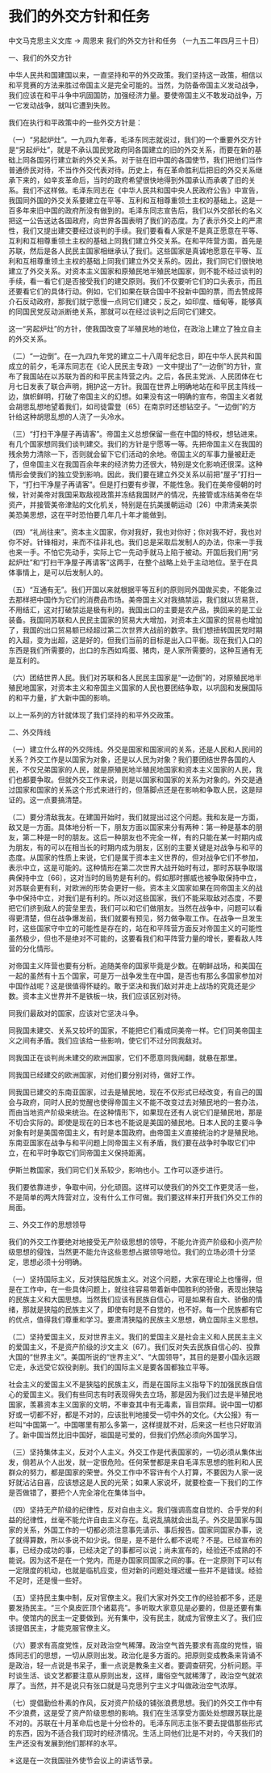 # 我们的外交方针和任务

中文马克思主义文库 -> 周恩来
我们的外交方针和任务
（一九五二年四月三十日）

一、我们的外交方针

中华人民共和国建国以来，一直坚持和平的外交政策。我们坚持这一政策，相信以和平竞赛的方法来胜过帝国主义是完全可能的。当然，为防备帝国主义发动战争，我们应该在和平斗争中巩固国防，加强经济力量。要使帝国主义不敢发动战争，万一它发动战争，就叫它遭到失败。

我们在执行和平政策中的一些外交方针是：

（一）“另起炉灶”。一九四九年春，毛泽东同志就说过，我们的一个重要外交方针是“另起炉灶”，就是不承认国民党政府同各国建立的旧的外交关系，而要在新的基础上同各国另行建立新的外交关系。对于驻在旧中国的各国使节，我们把他们当作普通侨民对待，不当作外交代表对待。历史上，有在革命胜利后把旧的外交关系继承下来的，如辛亥革命后，当时的政府希望很快地得到外国承认而承袭了旧的关系。我们不这样做。毛泽东同志在《中华人民共和国中央人民政府公告》中宣告，我国同外国的外交关系要建立在平等、互利和互相尊重领土主权的基础上。这是一百多年来旧中国的政府所没有做到的。毛泽东同志宣告后，我们以外交部长的名义把这一公告送达各国政府，向世界各国表明了我们的态度。为了表示外交上的严肃性，我们又提出建交要经过谈判的手续。我们要看看人家是不是真正愿意在平等、互利和互相尊重领土主权的基础上同我们建立外交关系。在和平阵营方面，首先是苏联，然后是各人民民主国家相继承认了我们。这些国家是真诚地愿意在平等、互利和互相尊重领土主权的基础上同我们建立外交关系的。因此，我们同它们很快地建立了外交关系。对资本主义国家和原殖民地半殖民地国家，则不能不经过谈判的手续，看一看它们是否接受我们的建交原则。我们不仅要听它们的口头表示，而且还要看它们的具体行动。例如，它们如果在联合国中不投新中国的票，而去赞成蒋介石反动政府，那我们就宁愿慢一点同它们建交；反之，如印度、缅甸等，能够真的同国民党反动派断绝关系，那就可以在经过谈判之后同它们建交。

这一“另起炉灶”的方针，使我国改变了半殖民地的地位，在政治上建立了独立自主的外交关系。

（二）“一边倒”。在一九四九年党的建立二十八周年纪念日，即在中华人民共和国成立的前夕，毛泽东同志在《论人民民主专政》一文中提出了“一边倒”的方针，宣布了我国站在以苏联为首的和平民主阵营之内。之后，各民主党派、人民团体在七月七日发表了联合声明，拥护这一方针。我国在世界上明确地站在和平民主阵线一边，旗帜鲜明，打破了帝国主义的幻想。如果没有这一明确的宣布，帝国主义者就会胡思乱想地望着我们，如司徒雷登〔65〕在南京时还想钻空子。“一边倒”的方针给这种胡思乱想的人浇了一头冷水。

（三）“打扫干净屋子再请客”。帝国主义总想保留一些在中国的特权，想钻进来。有几个国家想同我们谈判建交。我们的方针是宁愿等一等。先把帝国主义在我国的残余势力清除一下，否则就会留下它们活动的余地。帝国主义的军事力量被赶走了，但帝国主义在我国百余年来的经济势力还很大，特别是文化影响还很深。这种情形会使我们的独立受到影响。因此，我们要在建立外交关系以前把“屋子”打扫一下，“打扫干净屋子再请客”。但是打扫要有步骤，不能性急。我们在美帝侵朝的时候，针对美帝对我国采取敌视政策并冻结我国财产的情况，先接管或冻结美帝在华资产，并接管美帝津贴的文化机关，特别是在抗美援朝运动〔26〕中肃清亲美崇美恐美思想，这在平时恐怕要几年几十年才能做到。

（四）“礼尚往来”。资本主义国家，你对我好，我也对你好；你对我不好，我也对你不好。针锋相对，来而不往非礼也。我们总是采取后发制人的办法，你来一手我也来一手。不怕它先动手，实际上它一先动手就马上陷于被动。开国后我们用“另起炉灶”和“打扫干净屋子再请客”这两手，在整个战略上处于主动地位。至于在具体事情上，是可以后发制人的。

（五）“互通有无”。我们开国以来就根据平等互利的原则同外国做买卖，不能象过去那样把中国作为它们的消费品市场。美帝国主义对我搞禁运，我们就以货易货，不用结汇，这对打破禁运是极有利的。我国出口的主要是农产品，换回来的是工业装备。我国同苏联和人民民主国家的贸易大大增加，对资本主义国家的贸易也增加了，我国的出口贸易额已经超过第二次世界大战前的数字。我们想扭转国民党时期的入超，变为出超，这是好的，但我们当前的目标是出入口平衡。现在我们入口的东西是我们所需要的，出口的东西如鸡蛋、猪肉，是人家所需要的，这种互通有无是互利的。

（六）团结世界人民。我们对苏联和各人民民主国家是“一边倒”的，对原殖民地半殖民地国家，对资本主义和帝国主义国家的人民也要团结争取，以巩固和发展国际的和平力量，扩大新中国的影响。

以上一系列的方针就体现了我们坚持的和平外交政策。

二、外交阵线

（一）建立什么样的外交阵线。外交是国家和国家间的关系，还是人民和人民间的关系？外交工作是以国家为对象，还是以人民为对象？我们要团结世界各国的人民，不仅兄弟国家的人民，就是原殖民地半殖民地国家和资本主义国家的人民，我们也都要争取。但就外交工作来说，则是以国家和国家的关系为对象的。外交是通过国家和国家的关系这个形式来进行的，但落脚点还是在影响和争取人民，这是辩证的。这一点要搞清楚。

（二）要分清敌我友。在建国开始时，我们就提出过这个问题。我和友是一方面，敌又是一方面。具体地分析一下，朋友方面以国家来分有两种：第一种是基本的朋友，第二种是一时的朋友。这后一种朋友也不完全一样，有的只能在某一时期内成为朋友，有的可以在相当长的时期内成为朋友，区别的主要关键是对战争与和平的态度。从国家的性质上来说，它们是属于资本主义世界的，但对战争它们不参加，表示中立，这是可能的。这种情形在第二次世界大战开始时有过，那时苏联争取瑞典保持中立〔66〕，这对当时的局势是有利的。假如那时挪威也被争取保持中立，对苏联会更有利，对欧洲的形势会更好一些。资本主义国家如果在同帝国主义的战争中保持中立，对我们是有利的。所以对这些国家，我们不能采取敌对态度，不要把它们挤到敌人的营垒里去，我们可以和它们做朋友。当然在战争中，问题可以看得更清楚，但在战争爆发前，我们就要有预见，努力做争取工作。在战争一旦发生时，这些国家守中立的可能性是存在的，站在和平阵营方面反对帝国主义的可能性虽然极少，但也不是绝对不可能的，这要看我们和平阵营力量的增长，要看敌人阵营的分化情形。

对帝国主义阵营也要有分析。追随美帝的国家毕竟是少数。在朝鲜战场，和美国在一起的虽然有十五个国家，可是万一战争发生在中国，是否也有那么多国家参加对中国作战呢？这是很值得怀疑的。敢于坚决和我们敌对并走上战场的究竟还是少数。资本主义世界并不是铁板一块，我们应该区别对待。

同我们最敌对的国家，应该对它坚决斗争。

同我国未建交、关系又较坏的国家，不能把它们看成同美帝一样。它们同美帝国主义之间有矛盾。我们应该给一些影响，使它们不过分同我敌对。

同我国正在谈判尚未建交的欧洲国家，它们不愿意同我闹翻，就悬在那里。

同我国已经建交的欧洲国家，对他们要分别对待，做好工作。

同我国已建交的东南亚国家，过去是殖民地，现在不仅形式已经改变，有自己的国会与政府，同时人民的觉醒也使得帝国主义不能不改变过去对殖民地的一套办法，而由当地资产阶级来统治。在这种情形下，如果现在还有人说它们是殖民地，那是不切合实际的。即使是现在的日本也不能说是美国的殖民地。日本人民的主要斗争对象有时是美国帝国主义，有时是本国政府。由帝国主义直接统治的才是殖民地。东南亚国家在战争与和平问题上同帝国主义有矛盾，我们要在战争时争取它们中立，在和平时争取它们同帝国主义保持距离。

伊斯兰教国家，我们同它们关系较少，影响也小。工作可以逐步进行。

我们要依靠进步，争取中间，分化顽固。这样可以使我们的外交工作更灵活一些，不是简单的两大阵营对立，没有什么工作可做。我们要这样来打开我们外交工作的局面。

三、外交工作的思想领导

我们的外交工作要绝对地接受无产阶级思想的领导，不能允许资产阶级和小资产阶级思想的侵蚀，当然更不能允许这些思想占据领导地位。我们的立场必须十分坚定，思想必须十分明确。

（一）坚持国际主义，反对狭隘民族主义。对这个问题，大家在理论上也懂得，但是在工作中，在一些具体问题上，就往往容易带着新中国胜利的骄傲，表现出狭隘的民族主义和大国思想。当然我们应该有民族自信心，可是如果有自大、骄傲的情绪，那就是狭隘的民族主义了，即使有时是不自觉的，也不好。每一个民族都有它的优点，值得我们尊重和学习。要肃清狭隘的民族主义思想，确立国际主义思想。

（二）坚持爱国主义，反对世界主义。我们的爱国主义是社会主义和人民民主主义的爱国主义，不是资产阶级的沙文主义〔67〕。我们反对失去民族自信心的、投靠大国的“世界主义”。美国所说的“世界主义”、“大国领导”，其目的是要小国永远跟它走，永远受它奴役剥削。我们的国际主义是要各国都独立平等。

社会主义的爱国主义不是狭隘的民族主义，而是在国际主义指导下的加强民族自信心的爱国主义。我们有些同志有时表现得失去立场，那是因为我们过去是半殖民地国家，羡慕资本主义国家的文明，不审查其中有无毒素，盲目崇拜。说中国一切都好或一切都不好，都是不对的，应该批判地接受一切中外的文化。《大公报》有一栏叫“中国第一”。中国哪里有那么多第一，这样提就不对，后来这一栏也只好取消了。新中国当然比旧中国好，祖国是可爱的，但我们仍然必须向外国学习。

（三）坚持集体主义，反对个人主义。外交工作是代表国家的，一切必须从集体出发，倘若从个人出发，就一定很危险。任何荣誉都是来自毛泽东思想的胜利和人民群众的努力，都是国家的荣誉。外交工作中不容许有个人打算，不要因为人家一说好就沾沾自喜，应该想这是人民的光荣；如果人家说坏，就要检查一下我们的工作是否做错了，要把个人完全溶化在集体当中。

（四）坚持无产阶级的纪律性，反对自由主义。我们强调高度自觉的、合乎党的利益的纪律性，丝毫不能允许自由主义存在。乱说乱搞就会出乱子。外交是国家与国家的关系，外国工作的一切都必须注意事先请示、事后报告。国家同国家办事，说了就得算数，所以多说不如少说。但是，是不是什么都不说呢？不是。已经宣布的事，已经办成功的事，已经决定了的事都可以说；尚未宣布的，经验还不成熟的不能说。因为这不是在一个党内，而是办国家同国家之间的事。在一定原则下可以有一定限度的机动，也就是临机应变，但对新的问题处理迟缓一些并不是错误。经验不足时，还是慢一些好。

（五）坚持民主集中制，反对官僚主义。我们大家对外交工作的经验都不多，还是要发扬民主。“三个臭皮匠顶个诸葛亮”。多听取大家意见是必要的，但是还要有集中。使馆内的民主一定要做到。光有集中，没有民主，就成为官僚主义了。我们应该提倡民主，才能克服官僚主义。

（六）要求有高度党性，反对政治空气稀薄。政治空气首先要求有高度的党性，锻炼同志们的思想，一切从原则出发。政治化是多方面的。把原则变成教条来背诵不是政治，轻一点说是书呆子，重一点说是教条主义者。要调查研究，分析问题。平时谈生活、谈文艺都要注意从原则出发，这样，庸俗空气就稀薄了，政治空气就浓厚了。当然，并不是说只有张口就是马克思列宁主义才叫做政治空气浓厚。

（七）提倡勤俭朴素的作风，反对资产阶级的铺张浪费思想。我们的外交工作中有不少浪费，这是受了资产阶级思想的影响。我们在生活享受方面处处想跟苏联比是不对的。苏联在十月革命后也是十分俭朴的。毛泽东同志主张不要去提倡那些形式的东西，因为不适合我们现时的经济情况。生活上同他们比是不对的，今天我们的生产还没有发展到他们那样的水平。

＊这是在一次我国驻外使节会议上的讲话节录。

